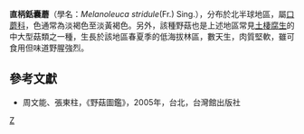 {{Speciesbox
| genus = Melanoleuca
| species = stridula
| authority = (Fr.) Sing.
}}

'''直柄銛囊蘑'''（學名：''Melanoleuca stridule''(Fr.) Sing.），分布於北半球地區，屬[[口蘑科|口蘑科]]，色通常為淡褐色至淡黃褐色。另外，該種野菇也是上述地區常見[[土棲腐生|土棲腐生]]的中大型菇類之一種，生長於該地區春夏季的低海拔林區，數天生，肉質堅軟，雖可食用但味道野腥強烈。

==參考文獻==
*周文能、張東柱，《野菇圖鑑》，2005年，台北，台灣館出版社
{{Taxonbar|from=Q10681875}}

[[Category:囊蘑屬|Z]]